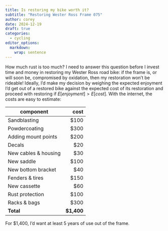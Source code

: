 ```yaml
---
title: Is restoring my bike worth it?
subtitle: "Restoring Wester Ross Frame 075"
author: corey
date: 2024-12-19
draft: true
categories:
  - cycling
editor_options: 
  markdown: 
    wrap: sentence
---
```


How much rust is too much?
I need to answer this question before I invest time and money in restoring my Wester Ross road bike: if the frame is, or will soon be, compromised by oxidation, then my restoration won't be rideable!
Ideally, I'd make my decision by weighing the expected enjoyment I'd get out of a restored bike against the expected cost of its restoration and proceed with restoring if $E[enjoyment] > E[cost]$.
With the internet, the costs are easy to estimate:

| component            |       cost |
|----------------------|-----------:|
| Sandblasting         |       $100 |
| Powdercoating        |       $300 |
| Adding mount points  |       $200 |
| Decals               |        $20 |
| New cables & housing |        $30 |
| New saddle           |       $100 |
| New bottom bracket   |        $40 |
| Fenders & tires      |       $150 |
| New cassette         |        $60 |
| Rust protection      |       $100 |
| Racks & bags         |       $300 |
| **Total**            | **$1,400** |

For \$1,400, I'd want at least 5 years of use out of the frame.
